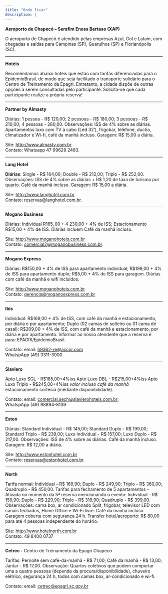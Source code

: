 ```yaml
---
title: "Onde ficar"
description: |
---
```


**Aeroporto de Chapecó -- Serafim Enoss Bertaso (XAP)**

O aeroporto de Chapecó é atendido pelas empresas Azul, Gol e Latam, com chegadas e saídas para Campinas (SP), Guarulhos (SP) e Florianópolis (SC).

------------------------------------------------------------------------

**Hotéis**

Recomendamos abaixo hotéis que estão com tarifas diferenciadas para o EpidemioBrasil, de modo que seja facilitado o transporte solidário para o Centro de Treinamento da Epagri. Entretanto, a cidade dispõe de outras opções a serem consultadas pelo participante. Solicita-se que cada participante realize a própria reserva!


------------------------------------------------------------------------

**Partner by Almasty**

Diárias: 1 pessoa - R\$ 120,00; 2 pessoas - R\$ 180,00; 3 pessoas - R\$ 210,00; 4 pessoas - 280,00. Observações: ISS de 4% sobre as diárias. Apartamentos luxo com TV à cabo (Led 32'), frigobar, telefone, ducha, climatizador e Wi-fi, café da manhã incluso. Garagem: R\$ 15,00 a diária.

Site: <http://www.almasty.com.br> \
Contato: Whatsapp 47 99629 2483.

------------------------------------------------------------------------

**Lang Hotel**

**Diárias**: Single - R\$ 164,00; Double - R\$ 212,00; Triplo - R\$ 252,00. Observações: ISS de 4% sobre as diárias + R\$ 1,20 de taxa de turismo por quarto. Café da manhã incluso. Garagem: R\$ 15,00 a diária.

Site: <http://www.langhotel.com.br> \
Contato: [reservas\@langhotel.com.br](mailto:reservas@langhotel.com.br){.email}.

------------------------------------------------------------------------

**Mogano Business**

Diárias: Individual R$165,00 + 4% de ISS; Apartamento duplo - R$ 230,00 + 4% de ISS; Estacionamento R\$15,00 + 4% de ISS. Diárias incluem Café da manhã incluso.

Site: <http://www.moganohoteis.com.br> \
Contato: [comercial2\@moganobusiness.com.br](mailto:comercial2@moganobusiness.com.br){.email}.

------------------------------------------------------------------------

**Mogano Express**

Diárias: R\$150,00 + 4% de ISS para apartamento individual; R\$199,00 + 4% de ISS para apartamento duplo; R\$5,00 + 4% de ISS para garagem. Diárias com café da manhã e wifi incluídos.

Site: <http://www.moganohoteis.com.br> \
Contato: [gerencia\@moganoexpress.com.br](mailto:gerencia@moganoexpress.com.br){.email}

------------------------------------------------------------------------

**Ibis**

Individual: R\$169,00 + 4% de ISS, com café da manhã e estacionamento, por diária e por apartamento; Duplo (02 camas de solteiro ou 01 cama de casal): R\$209,00 + 4% de ISS, com café da manhã e estacionamento, por diária e por apartamento. Informar ao nosso atendente que a reserva é para: EPAGRI/EpidemioBrasil.

Contato: email: [h9362-re\@accor.com](mailto:h9362-re@accor.com){.email}\
WhatspApp (49) 3311-3000

------------------------------------------------------------------------

**Slaviero**

Apto Luxo SGL - R\$185,00+4%iss Apto Luxo DBL - R\$215,00+4%iss Apto Luxo Triplo - R\$245,00+4%iss *valor incluso café da manhã* estacionamento cortesia (mediante disponibilidade).

Contato: email: [comercial.sech\@slavierohoteis.com.br](mailto:comercial.sech@slavierohoteis.com.br){.email}; \
WhatspApp (49) 98894-8139

------------------------------------------------------------------------

**Eston**

Diárias: Standard Individual - R\$ 145,00; Standard Duplo - R\$ 199,00; Standard Triplo - R\$ 239,00; Luxo Individual - R\$ 157,00; Luxo Duplo - R\$ 217,00. Observações: ISS de 4% sobre as diárias. Café da manhã incluso. Garagem: R\$ 12,00 a diária.

Site: <http://www.estonhotel.com.br> \
Contato: [reservas\@estonhotel.com.br](mailto:reservas@estonhotel.com.br){.email}

------------------------------------------------------------------------

**North**

Tarifa normal: Individual - R\$ 169,90; Duplo - R\$ 249,90; Triplo - R\$ 360,00; Quadruplo - R\$ 450,00. Tarifas para fechamento de 5 apartamentos - Ativada no momento da 5ª reserva mencionando o evento: Individual - R\$ 159,90; Duplo - R\$ 229,90; Triplo - R\$ 319,90; Quadruplo - R\$ 399,00. Observações: cama box, ar condicionado Split, frigobar, televisor LED com canais fechados, Home Office e Wi-Fi livre. Café da manhã incluso. Garagem coberta com segurança 24 h. Transfer hotel/aeroporto: R\$ 80,00 para até 4 pessoas independente do horário.

Site: <http://www.hotelnorth.com.br> \
Contato: 49 8400 0737

------------------------------------------------------------------------

**Cetrec -** Centro de Treinamento da Epagri Chapecó

Tarifas: Pernoite sem café-da-manhã - R\$ 71,00; Café da manhã - R\$ 13,00; Jantar - R\$ 17,00. Observação: Quartos coletivos que podem comportar uma a quatro pessoas (depende da procura/disponibilidade), chuveiro elétrico, segurança 24 h, todos com camas box, ar-condicionado e wi-fi.

Contato: email: [cetrec\@epagri.sc.gov.br](mailto:cetrec@epagri.sc.gov.br){.email}
